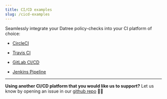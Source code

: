 ```yaml
---
title: CI/CD examples
slug: /cicd-examples
---
```


Seamlessly integrate your Datree policy-checks into your CI platform of choice:

- [CircleCI](/cicd-examples/circle-ci)

- [Travis CI](/cicd-examples/travis-ci)

- [GitLab CI/CD](/cicd-examples/gitLab-ci-cd)

- [Jenkins Pipeline](/cicd-examples/jenkins-pipeline)

---

**Using another CI/CD platform that you would like us to support?**
Let us know by opening an issue in our [github repo](https://github.com/datreeio/datree) 👌🏼

